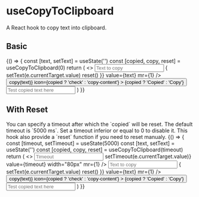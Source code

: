 
<Meta title="Hooks/useCopyToClipboard" />

# useCopyToClipboard

<Description>A React hook to copy text into clipboard.</Description>

## Basic

<Canvas>
  <Story name="basic">
    {() => {
      const [text, setText] = useState('')
      const [copied, copy, reset] = useCopyToClipboard(0)
      return (
        <>
          <Box mb={2} display="flex">
            <input
              placeholder="Text to copy"
              onChange={e => {
                setText(e.currentTarget.value)
                reset()
              }}
              value={text}
              mr={1}
            />
            <Button
              size="sm"
              onClick={() => copy(text)}
              icon={copied ? 'check' : 'copy-content'}
            >
              {copied ? 'Copied' : 'Copy'}
            </Button>
          </Box>
          <input placeholder="Test copied text here" />
        </>
      )
    }}
  </Story>
</Canvas>

## With Reset

<Description>
  You can specify a timeout after which the `copied` will be reset. The default
  timeout is `5000 ms`. Set a timeout inferior or equal to 0 to disable it. This
  hook also provide a `reset` function if you need to reset manualy.
</Description>

<Canvas>
  <Story name="reset">
    {() => {
      const [timeout, setTimeout] = useState(5000)
      const [text, setText] = useState('')
      const [copied, copy, reset] = useCopyToClipboard(timeout)
      return (
        <>
          <Box mb={2} display="flex">
            <input
              type="number"
              placeholder="Timeout"
              onChange={e => setTimeout(e.currentTarget.value)}
              value={timeout}
              width="80px"
              mr={1}
            />
            <input
              placeholder="Text to copy"
              onChange={e => {
                setText(e.currentTarget.value)
                reset()
              }}
              value={text}
              mr={1}
            />
            <Button
              size="sm"
              onClick={() => copy(text)}
              icon={copied ? 'check' : 'copy-content'}
            >
              {copied ? 'Copied' : 'Copy'}
            </Button>
          </Box>
          <input placeholder="Test copied text here" />
        </>
      )
    }}
  </Story>
</Canvas>
